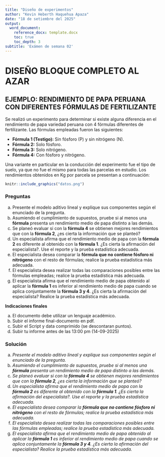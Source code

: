 ```yaml
---
title: "Diseño de experimentos"
author: "Kevin Heberth Haquehua Apaza"
date: "18 de setiembre del 2025"
output:
  word_document:
    reference_docx: template.docx
    toc: true
    toc_depth: 3
subtitle: 'Exámen de semana 02'
---
```


# DISEÑO BLOQUE COMPLETO AL AZAR

## EJEMPLO: RENDIMIENTO DE PAPA PERUANA CON DIFERENTES FÓRMULAS DE FERTILIZANTE

Se realizó un experimento para determinar si existe alguna diferencia en el rendimiento de papa variedad peruana con 4 fórmulas diferentes de fertilizante. Las fórmulas empleadas fueron las siguientes:

- **Fórmula 1 (Testigo):** Sin fósforo (P) y sin nitrógeno (N).
- **Fórmula 2:** Solo fósforo.
- **Fórmula 3:** Solo nitrógeno.
- **Fórmula 4:** Con fósforo y nitrógeno.

Una variante en particular en la conducción del experimento fue el tipo de suelo, ya que no fue el mismo para todas las parcelas en estudio. Los rendimientos obtenidos en Kg por parcela se presentan a continuación:

```r
knitr::include_graphics("datos.png")
```

### Preguntas

a) Presente el modelo aditivo lineal y explique sus componentes según el enunciado de la pregunta.
b) Asumiendo el cumplimiento de supuestos, pruebe si al menos una **fórmula** presenta un rendimiento medio de papa distinto a las demás.
c) Se planeó evaluar si con la **fórmula 4** se obtienen mejores rendimientos que con la **fórmula 2**, ¿es cierta la información que se planteó?
d) Un especialista afirma que el rendimiento medio de papa con la **fórmula 2** es diferente al obtenido con la **fórmula 1**. ¿Es cierta la afirmación del especialista?. Use el reporte y la prueba estadística adecuada.
e) El especialista desea comparar la **fórmula que no contiene fósforo ni nitrógeno** con el resto de fórmulas; realice la prueba estadística más adecuada.
f) El especialista desea realizar todas las comparaciones posibles entre las fórmulas empleadas; realice la prueba estadística más adecuada.
g) El especialista afirma que el rendimiento medio de papa obtenido al aplicar la **fórmula 1** es inferior al rendimiento medio de papa cuando se aplica conjuntamente la **fórmula 3 y 4**. ¿Es cierta la afirmación del especialista? Realice la prueba estadística más adecuada.

**Indicaciones finales**

a) El documento debe utilizar un lenguaje académico.
b) Subir el informe final-documento en pdf.
c) Subir el Script y data comprimido (se descontaran puntos).
d) Subir tu informe antes de las 13:00 pm (14-09-2025)


### Solución

a) _Presente el modelo aditivo lineal y explique sus componentes según el enunciado de la pregunta._
b) _Asumiendo el cumplimiento de supuestos, pruebe si al menos una **fórmula** presenta un rendimiento medio de papa distinto a las demás._
c) _Se planeó evaluar si con la **fórmula 4** se obtienen mejores rendimientos que con la **fórmula 2**, ¿es cierta la información que se planteó?_
d) _Un especialista afirma que el rendimiento medio de papa con la **fórmula 2** es diferente al obtenido con la **fórmula 1**. ¿Es cierta la afirmación del especialista?. Use el reporte y la prueba estadística adecuada._
e) _El especialista desea comparar la **fórmula que no contiene fósforo ni nitrógeno** con el resto de fórmulas; realice la prueba estadística más adecuada._
f) _El especialista desea realizar todas las comparaciones posibles entre las fórmulas empleadas; realice la prueba estadística más adecuada._
g) _El especialista afirma que el rendimiento medio de papa obtenido al aplicar la **fórmula 1** es inferior al rendimiento medio de papa cuando se aplica conjuntamente la **fórmula 3 y 4**. ¿Es cierta la afirmación del especialista? Realice la prueba estadística más adecuada._


